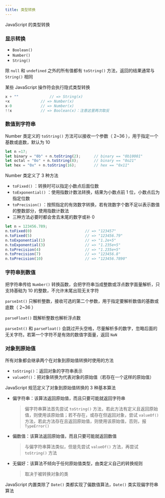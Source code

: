 ```yaml
---
title: 类型转换
---
```



JavaScript 的类型转换
<Table
  data={{
    position: ["center","center","center","center"],
    header: ["值", "转换为字符串", "转换为数值", "转换为布尔值"],
    body: [
      ["undefined", '"undefined"', `NaN`, `false`],
      ["null", '"null"', `0`, `false`],
      ["true", '"true"', `1`],
      ["false", '"“false”"', `0`],
      ['""（空字符串）', null, `0`, "false"],
      ['"1.2"（非空，数值）', null, `1.2`, "true"],
      ['"one"（非空，非数值）', null, `NaN`, "true"],
      ["0", '"0"', null, "false"],
      ["-0", '"0"', null, "false"],
      ["1（有限，非零）", '"1"', null, "true"],
      ["Infinity", '"Infinity"', null, "true"],
      ["-Infinity", '"-Infinity"', null, "true"],
      ["NaN", '"NaN"', null, "false"],
      ["{ }（任何对象）", null, null, "true"],
      ["[ ]（空数组）", '""', 0, "true"],
      ["[9]（一个数值元素）", '"9"', 9, "true"],
      ["['a']（任何其他数组）", "使用 join()方法", "NaN", "true"],
      ["Function( )[ ] ", null, "NaN", "true"],
    ],
  }}
/>


### **显示转换**

- `Boolean()`
- `Number()`
- `String()`

除 `null` 和 `undefined` 之外的所有值都有 `toString()` 方法，返回的结果通常与 `String()` 相同

某些 JavaScript 操作符会执行隐式类型转换

```js
x + ""				// => String(x)
+x				// => Number(x)
x-0				// => Number(x)
!!x				// => Boolean(x)：注意这里两次取反
```



### 数值到字符串

Number 类定义的  `toString()` 方法可以接收一个参数（ 2~36 ），用于指定一个基数或底数，默认为 10

```js
let n =17;
let binary = "0b" + n.toString(2);		// binary == "0b10001"
let octal = "0o" + n.toString(8);		// binary == "0o21"
let hex = "0x" + n.toString(16);		// hex == "0x11"
```

Number 类定义了 3 种方法

- `toFixed()` ：转换时可以指定小数点后面位数
- `toExponential()` ：使用指数计数法转换，结果为小数点前 1 位，小数点后为指定位数
- `toPrecision()` ：按照指定的有效数字转换，若有效数字个数不足以表示数值的整数部分，使用指数计数法
- 三种方法必要时都会舍去末尾的数字或补 0

```js
let n = 123456.789;
n.toFixed(0)						// => "123457"
n.toFixed(5)						// => "123456.79"
n.toExponential(1)					// => "1.2e+5"
n.toExponential(3)					// => "1.235e+5"
n.toPrecision(4)					// => "1.235e+5"
n.toPrecision(7)					// => "123456.8"
n.toPrecision(10)					// => "123456.7890"
```



### 字符串到数值

把字符串传给 `Number()` 转换函数，会把字符串当成整数或浮点数字面量解析，只支持基础为 10 的整数，不允许末尾出现无关字符

`parseInt()` 只解析整数，接收可选的第二个参数，用于指定要解析数值的基数或底数（ 2~36 ）

`parseFloat()` 既解析整数也解析浮点数

`parseInt()` 和 `parseFloat()` 会跳过开头空格，尽量解析多的数字，忽略后面的无关字符。若第一个字符不是有效的数值字面量，返回 `NaN` 



### 对象到原始值

所有对象都会继承两个在对象到原始值转换时使用的方法

- `toString()`：返回对象的字符串表示
- `valueOf()`：把对象转换为代表对象的原始值（若存在一个这样的原始值）



JavaScript 规范定义了对象到原始值转换的 3 种基本算法

- 偏字符串：该算法返回原始值，而且只要可能就返回字符串

  > 偏字符串算法首先尝试 `toString()` 方法，若此方法有定义且返回原始值，则使用该原始值；若不存在，或存在但返回对象，尝试 `valueOf()` 方法，若此方法存在且返回原始值，则使用该原始值，否则，报 `TypeError()`

- 偏数值：该算法返回原始值，而且只要可能就返回数值

  > 与偏字符串算法类似，但是先尝试 `valueOf()` 方法，再尝试 `toString()` 方法

- 无偏好：该算法不倾向于任何原始值类型，由类定义自己的转换规则

  > 取决于被转换对象的类

JavaScript 内置类除了 `Date()` 类都实现了偏数值算法，`Date()` 类实现偏字符串算法
